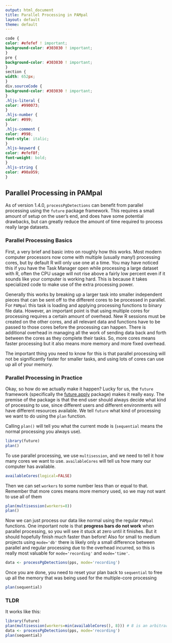 ```yaml
---
output: html_document
title: Parallel Processing in PAMpal
layout: default
theme: default
---
```


```css
code {
color: #efefef ! important;
background-color: #303030 ! important;
}
pre {
background-color: #303030 ! important;
}
section {
width: 652px;
}
div.sourceCode {
background-color: #303030 ! important;
}
.hljs-literal {
color: #990073;
}
.hljs-number {
color: #099;
}
.hljs-comment {
color: #998;
font-style: italic;
}
.hljs-keyword {
color: #efef8f;
font-weight: bold;
}
.hljs-string {
color: #90a959;
}
```

## Parallel Processing in PAMpal

As of version 1.4.0, `processPgDetections` can benefit from parallel processing
using the `future` package framework. This requires a small amount of setup on 
the user's end, and does have some potential drawbacks, but can greatly reduce
the amount of time required to process really large datasets.

### Parallel Processing Basics

First, a very brief and basic intro on roughly how this works. Most modern
computer processors now come with multiple (usually many!) processing cores,
but by default R will only use one at a time. You may have noticed this if you
have the Task Manager open while processing a large dataset with R, often the
CPU usage will not rise above a fairly low percent even if it sounds like your
computer is working hard. This is because it takes specialized code to make use
of the extra processing power. 

Generally this works by breaking up a larger task into smaller independent pieces
that can be sent off to the different cores to be processed in parallel. For
`PAMpal` this task is loading and applying processing functions to binary file
data. However, an important point is that using multiple cores for processing
requires a certain amount of overhead. New R sessions must be created on the
other cores, and all relevant data and functions have to be passed to those
cores before the processing can happen. There is additional overhead in
managing all the work of sending data back and forth between the cores as they
complete their tasks. So, more cores means faster processing but it also means
more memory and more fixed overhead.

The important thing you need to know for this is that parallel processing
will not be significantly faster for smaller tasks, and using lots of cores
can use up all of your memory.

### Parallel Processing in Practice

Okay, so how do we actually make it happen? Lucky for us, the `future` framework
(specifically the [future.apply][fapply] package) makes it really easy. The premise
of the package is that the end user should always decide what kind of processing to
use, since different users and different environments will have different resources
available. We tell `future` what kind of processing we want to do using the `plan`
function. 

Calling `plan()` will tell you what the current mode is (`sequential` 
means the normal processing you always use).

```r
library(future)
plan()
```

To use parallel processing, we use `multisession`, and we need to tell it how
many cores we want to use. `availableCores` will tell us how many our computer
has available.

```r
availableCores(logical=FALSE)
```

Then we can set `workers` to some number less than or equal to that. Remember that
more cores means more memory used, so we may not want to use all of them

```r
plan(multisession(workers=8))
plan()
```

Now we can just process our data like normal using the regular `PAMpal` functions.
One important note is that **progress bars do not work** when parallel processing,
so you will see it stuck at zero until it finishes. But it should hopefully
finish much faster than before! Also for small to medium projects using
`mode='db'` there is likely only a small difference between parallel and regular
processing due to the overhead incurred, so this is really most valuable for
`mode='recording'` and `mode='time'`.

```r
data <- processPgDetections(pps, mode='recording')
```

Once you are done, you need to reset your plan back to `sequential` to free up
all the memory that was being used for the multiple-core processing

```r
plan(sequential)
```

### TLDR

It works like this:

```r
library(future)
plan(multisession(workers=min(availableCores(), 8))) # 8 is an arbitrary number I picked
data <- processPgDetections(pps, mode='recording')
plan(sequential)
```

[fapply]: https://www.jottr.org/2018/06/23/future.apply_1.0.0/